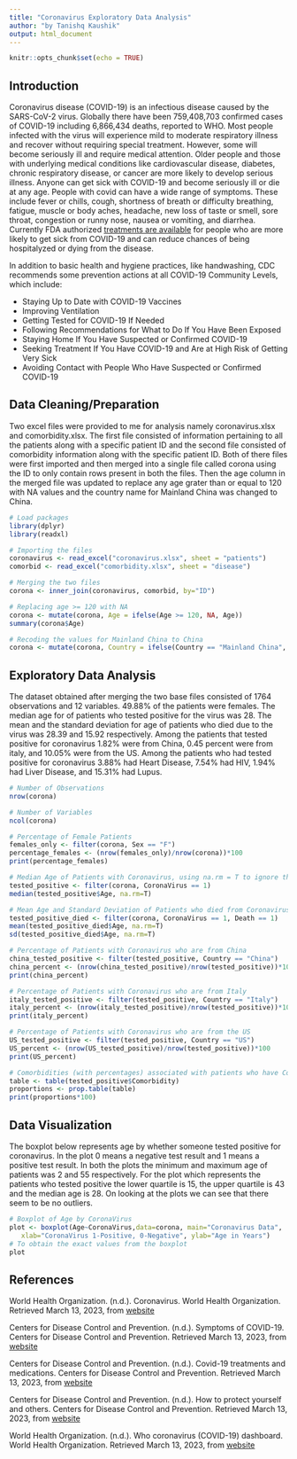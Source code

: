 ```yaml
---
title: "Coronavirus Exploratory Data Analysis"
author: "by Tanishq Kaushik"
output: html_document
---
```


```r
knitr::opts_chunk$set(echo = TRUE)
```

## Introduction
Coronavirus disease (COVID-19) is an infectious disease caused by the SARS-CoV-2 virus. Globally there have been 759,408,703 confirmed cases of COVID-19 including 6,866,434 deaths, reported to WHO. Most people infected with the virus will experience mild to moderate respiratory illness and recover without requiring special treatment. However, some will become seriously ill and require medical attention. Older people and those with underlying medical conditions like cardiovascular disease, diabetes, chronic respiratory disease, or cancer are more likely to develop serious illness. Anyone can get sick with COVID-19 and become seriously ill or die at any age. People with covid can have a wide range of symptoms. These include fever or chills, cough, shortness of breath or difficulty breathing, fatigue, muscle or body aches, headache, new loss of taste or smell, sore throat, congestion or runny nose, nausea or vomiting, and diarrhea. Currently FDA authorized [treatments are available](https://aspr.hhs.gov/COVID-19/Treatments/Pages/Possible-Treatment-Options-for-COVID19.aspx) for people who are more likely to get sick from COVID-19 and can reduce chances of being hospitalyzed or dying from the disease. 

In addition to basic health and hygiene practices, like handwashing, CDC recommends some prevention actions at all COVID-19 Community Levels, which include: 

* Staying Up to Date with COVID-19 Vaccines
* Improving Ventilation
* Getting Tested for COVID-19 If Needed
* Following Recommendations for What to Do If You Have Been Exposed
* Staying Home If You Have Suspected or Confirmed COVID-19
* Seeking Treatment If You Have COVID-19 and Are at High Risk of Getting Very Sick
* Avoiding Contact with People Who Have Suspected or Confirmed COVID-19


## Data Cleaning/Preparation
Two excel files were provided to me for analysis namely coronavirus.xlsx and comorbidity.xlsx. The first file consisted of information pertaining to all the patients along with a specific patient ID and the second file consisted of comorbidity information along with the specific patient ID. Both of there files were first imported and then merged into a single file called corona using the ID to only contain rows present in both the files. Then the age column in the merged file was updated to replace any age grater than or equal to 120 with NA values and the country name for Mainland China was changed to China.

```r
# Load packages
library(dplyr)
library(readxl)

# Importing the files
coronavirus <- read_excel("coronavirus.xlsx", sheet = "patients")
comorbid <- read_excel("comorbidity.xlsx", sheet = "disease")

# Merging the two files
corona <- inner_join(coronavirus, comorbid, by="ID")

# Replacing age >= 120 with NA
corona <- mutate(corona, Age = ifelse(Age >= 120, NA, Age))
summary(corona$Age)

# Recoding the values for Mainland China to China
corona <- mutate(corona, Country = ifelse(Country == "Mainland China", "China", Country))

```

## Exploratory Data Analysis
The dataset obtained after merging the two base files consisted of 1764 observations and 12 variables. 49.88% of the patients were females. The median age for of patients who tested positive for the virus was 28. The mean and the standard deviation for age of patients who died due to the virus was 28.39 and 15.92 respectively. Among the patients that tested positive for coronavirus 1.82% were from China, 0.45 percent were from italy, and 10.05% were from the US. Among the patients who had tested positive for coronavirus 3.88% had Heart Disease, 7.54% had HIV, 1.94% had Liver Disease, and 15.31% had Lupus. 


```r
# Number of Observations
nrow(corona)

# Number of Variables
ncol(corona)

# Percentage of Female Patients
females_only <- filter(corona, Sex == "F")
percentage_females <- (nrow(females_only)/nrow(corona))*100
print(percentage_females)

# Median Age of Patients with Coronavirus, using na.rm = T to ignore the NA values
tested_positive <- filter(corona, CoronaVirus == 1)
median(tested_positive$Age, na.rm=T)

# Mean Age and Standard Deviation of Patients who died from Coronavirus
tested_positive_died <- filter(corona, CoronaVirus == 1, Death == 1)
mean(tested_positive_died$Age, na.rm=T)
sd(tested_positive_died$Age, na.rm=T)

# Percentage of Patients with Coronavirus who are from China
china_tested_positive <- filter(tested_positive, Country == "China")
china_percent <- (nrow(china_tested_positive)/nrow(tested_positive))*100
print(china_percent)

# Percentage of Patients with Coronavirus who are from Italy
italy_tested_positive <- filter(tested_positive, Country == "Italy")
italy_percent <- (nrow(italy_tested_positive)/nrow(tested_positive))*100
print(italy_percent)

# Percentage of Patients with Coronavirus who are from the US
US_tested_positive <- filter(tested_positive, Country == "US")
US_percent <- (nrow(US_tested_positive)/nrow(tested_positive))*100
print(US_percent)

# Comorbidities (with percentages) associated with patients who have Coronavirus
table <- table(tested_positive$Comorbidity)
proportions <- prop.table(table)
print(proportions*100)
```


## Data Visualization
The boxplot below represents age by whether someone tested positive for coronavirus. In the plot 0 means a negative test result and 1 means a positive test result. In both the plots the minimum and maximum age of patients was 2 and 55 respectively. For the plot which represents the patients who tested positive the lower quartile is 15, the upper quartile is 43 and the median age is 28. On looking at the plots we can see that there seem to be no outliers. 


```r

# Boxplot of Age by CoronaVirus
plot <- boxplot(Age~CoronaVirus,data=corona, main="Coronavirus Data",
   xlab="CoronaVirus 1-Positive, 0-Negative", ylab="Age in Years")
# To obtain the exact values from the boxplot
plot
```

## References

World Health Organization. (n.d.). Coronavirus. World Health Organization. Retrieved March 13, 2023, from  [website](https://www.who.int/health-topics/coronavirus#tab=tab_1)

Centers for Disease Control and Prevention. (n.d.). Symptoms of COVID-19. Centers for Disease Control and Prevention. Retrieved March 13, 2023, from [website](https://www.cdc.gov/coronavirus/2019-ncov/symptoms-testing/symptoms.html)

Centers for Disease Control and Prevention. (n.d.). Covid-19 treatments and medications. Centers for Disease Control and Prevention. Retrieved March 13, 2023, from [website](https://www.cdc.gov/coronavirus/2019-ncov/your-health/treatments-for-severe-illness.html)

Centers for Disease Control and Prevention. (n.d.). How to protect yourself and others. Centers for Disease Control and Prevention. Retrieved March 13, 2023, from [website](https://www.cdc.gov/coronavirus/2019-ncov/prevent-getting-sick/prevention.html#vaccines)

World Health Organization. (n.d.). Who coronavirus (COVID-19) dashboard. World Health Organization. Retrieved March 13, 2023, from [website](https://covid19.who.int/)

